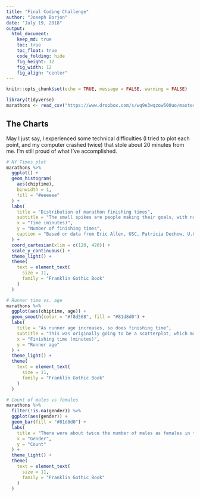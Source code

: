 ```yaml
---
title: "Final Coding Challenge"
author: "Joseph Borjon"
date: "July 19, 2018"
output:
  html_document:
    keep_md: true
    toc: true
    toc_float: true
    code_folding: hide
    fig_height: 12
    fig_width: 12
    fig_align: "center"
---
```

  
```r
knitr::opts_chunk$set(echo = TRUE, message = FALSE, warning = FALSE)
```

```r
library(tidyverse)
marathons <- read_csv("https://www.dropbox.com/s/wq9e3wqzow500uo/master_marathon.csv?dl=1")
```

## The Charts

May I just say, I experienced some technical difficulties (I tried to plot each point, and my computer crashed twice) that stole about 20 minutes from me. I'm still proud of what I've accomplished.

```r
# NY Times plot
marathons %>%
  ggplot() +
  geom_histogram(
    aes(chiptime),
    binwidth = 1,
    fill = "#eeeeee"
  ) +
  labs(
    title = "Distribution of marathon finishing times",
    subtitle = "The small spikes are people making their goals, with not a minute to spare.\nA finishing time of 3:59 is 1.4 times as likely as one of 4:01.",
    x = "Time (minutes)",
    y = "Number of finishing times",
    caption = "Based on data from Eric Allen, USC, Patricia Dechow, U.C. Berkeley, Devin Pope and George Wu, University of Chicago."
  ) +
  coord_cartesian(xlim = c(120, 420)) +
  scale_y_continuous() +
  theme_light() +
  theme(
    text = element_text(
      size = 11,
      family = "Franklin Gothic Book"
    )
  )
```

```r
# Runner time vs. age
marathons %>%
  ggplot(aes(chiptime, age)) +
  geom_smooth(color = "#f8d568", fill = "#81d8d0") +
  labs(
    title = "As runner age increases, so does finishing time",
    subtitle = "This was originally going to be a scatterplot, which made my machine crash. Twice.",
    x = "Finishing time (minutes)",
    y = "Runner age"
  ) +
  theme_light() +
  theme(
    text = element_text(
      size = 11,
      family = "Franklin Gothic Book"
    )
  )
```

```r
# Count of males vs females
marathons %>%
  filter(!is.na(gender)) %>%
  ggplot(aes(gender)) +
  geom_bar(fill = "#81d8d0") +
  labs(
    title = "There were about twice the number of males as females in the marathons",
    x = "Gender",
    y = "Count"
  ) +
  theme_light() +
  theme(
    text = element_text(
      size = 11,
      family = "Franklin Gothic Book"
    )
  )
```
